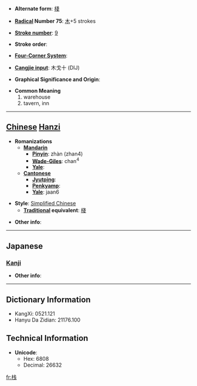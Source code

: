 * '''Alternate form''': [[棧]]

* '''[[Wiktionary:Chinese radical index| Radical]] Number 75''': [[Wiktionary:Chinese radical index 木|木]]+5 strokes

* '''[[Wiktionary:Chinese total strokes index|Stroke number]]''': [[Wiktionary:Chinese total strokes index 9|9]]

* '''Stroke order''': 

* '''[[Wiktionary:Chinese four corner index|Four-Corner System]]''': 

* '''[[Wiktionary:Chinese Cangjie index|Cangjie input]]''': 木戈十 (DIJ)

* '''Graphical Significance and Origin''': 

* '''Common Meaning'''
*#warehouse
*# tavern, inn


----

== [[Chinese]] [[Hanzi]] ==

* '''Romanizations'''
** '''[[Mandarin]]'''
*** '''[[Pinyin]]''': zhàn (zhan4)
*** '''[[Wade-Giles]]''': chan<sup>4</sup>
*** '''[[Yale]]''': 
** '''[[Cantonese]]'''
*** '''[[Jyutping]]''':
*** '''[[Penkyamp]]''': 
*** '''[[Yale]]''': jaan6

* '''Style''': [[Simplified Chinese]] 
** '''[[Traditional Chinese|Traditional]] equivalent''': [[棧]]

* '''Other info''': 

----

==Japanese==
===[[Kanji]]===
{{kanji|on readings=[[さん]] (san), [[せん]] (sen)|kun readings=[[かけはし]] (kakehashi), [[たな]] (tana)}}

* '''Other info''':  

----

== Dictionary Information ==

* KangXi: 0521.121
* Hanyu Da Zidian: 21176.100

== Technical Information ==

* '''Unicode''':
** Hex: 6808
** Decimal: 26632

[[fr:栈]]